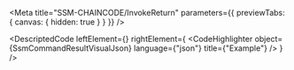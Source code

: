
<Meta title="SSM-CHAINCODE/InvokeReturn" parameters={{ previewTabs: { canvas: { hidden: true } } }} />

<DescriptedCode
  leftElement={<SsmCommandResultDesc />}
  rightElement={
    <CodeHighlighter
      object={SsmCommandResultVisualJson}
      language={"json"}
      title={"Example"}
    />
  }
/>
